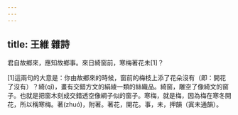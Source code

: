 ```yaml
---
---
---
```

title: 王維 雜詩
---



君自故鄉來，應知故鄉事。來日綺窗前，寒梅著花未[1]？

[1]這兩句的大意是：你由故鄉來的時候，窗前的梅枝上添了花朵沒有（即：開花了沒有）？綺(qǐ)，畫有交錯方文的絹綾一類的絲織品。綺窗，雕空了像綺文的窗子。也就是把窗木刻成交錯透空像綱子似的窗子。寒梅，就是梅，因為梅在寒冬開花，所以稱寒梅。著(zhuó)，附著。著花，開花。事，未，押韻（寘未通韻）。